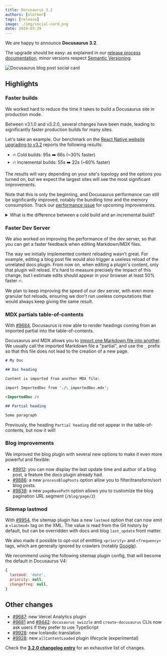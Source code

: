```yaml
---
title: Docusaurus 3.2
authors: [slorber]
tags: [release]
image: ./img/social-card.png
date: 2024-03-29
---
```


We are happy to announce **Docusaurus 3.2**.

The upgrade should be easy: as explained in our [release process documentation](/community/release-process), minor versions respect [Semantic Versioning](https://semver.org/).

![Docusaurus blog post social card](./img/social-card.png)

<!--truncate-->


## Highlights

### Faster builds

We worked hard to reduce the time it takes to build a Docusaurus site in production mode.

Between v3.1.0 and v3.2.0, several changes have been made, leading to significantly faster production builds for many sites.

Let's take an example. Our benchmark on the [React Native website upgrading to v3.2](https://github.com/facebook/react-native-website/pull/4072) reports the following results:

- 🔥 Cold builds: 95s ➡️ 66s (~30% faster)
- 🔥 Incremental builds: 55s ➡️ 22s (~60% faster)

The results will vary depending on your site's topology and the options you turned on, but we expect the largest sites will see the most significant improvements.

Note that this is only the beginning, and Docusaurus performance can still be significantly improved, notably the bundling time and the memory consumption. Track our [performance issue](https://github.com/facebook/docusaurus/issues/4765) for upcoming improvements.

<details>
  <summary>What is the difference between a cold build and an incremental build?</summary>

A cold build is when the Docusaurus caches are empty, generally after running `docusaurus clear`.

An incremental build happens when you run another time the `docusaurus build` command. Docusaurus automatically tries to "re-use" computations from former builds to make subsequent builds faster. In practice it's based on [Webpack persistent caching](https://webpack.js.org/guides/build-performance/#persistent-cache). To enable incremental builds on your CI server, you can persist the `node_modules/.cache` folder across builds.

</details>

### Faster Dev Server

We also worked on improving the performance of the dev server, so that you can get a faster feedback when editing Markdown/MDX files.

The way we initially implemented content reloading wasn't great. For example, editing a blog post file would also trigger a useless reload of the unrelated docs plugin. From now on, when editing a plugin's content, only that plugin will reload. It's hard to measure precisely the impact of this change, but I estimate edits should appear in your browser at least 50% faster 🔥.

We plan to keep improving the speed of our dev server, with even more granular hot reloads, ensuring we don't run useless computations that would always keep giving the same result.

### MDX partials table-of-contents

With [#9684](https://github.com/facebook/docusaurus/pull/9684), Docusaurus is now able to render headings coming from an imported partial into the table-of-contents.

Docusaurus and MDX allows you to [import one Markdown file into another](/docs/markdown-features/react#importing-markdown). We usually call the imported Markdown file a "partial", and use the `_` prefix so that this file does not lead to the creation of a new page.

```md title="myDoc.mdx"
# My Doc

## Doc heading

Content is imported from another MDX file:

import ImportedDoc from './\_importedDoc.mdx';

<ImportedDoc />
```

```md title="_myPartial.mdx"
## Partial heading

Some paragraph
```

Previously, the heading `Partial heading` did not appear in the table-of-contents, but now it will!

### Blog improvements

We improved the blog plugin with several new options to make it even more powerful and flexible:

- [#9912](https://github.com/facebook/docusaurus/pull/9912): you can now display the last update time and author of a blog post, a feature the docs plugin already had.
- [#9886](https://github.com/facebook/docusaurus/pull/9886): a new `processBlogPosts` option allow you to filter/transform/sort blog posts.
- [#9838](https://github.com/facebook/docusaurus/pull/9838): a new `pageBasePath` option allows you to customize the blog pagination URL segment (`/blog/page/2`)

### Sitemap lastmod

With [#9954](https://github.com/facebook/docusaurus/pull/9954), the sitemap plugin has a new `lastmod` option that can now emit a `<lastmod>` tag on the XML. The value is read from the Git history by default, but can be overridden with docs and blog `last_update` front matter.

We also made it possible to opt-out of emitting `<priority>` and `<frequency>` tags, which are generally ignored by crawlers (notably [Google](https://developers.google.com/search/blog/2023/06/sitemaps-lastmod-ping)).

We recommend using the following sitemap plugin config, that will become the default in Docusaurus V4:

```js
{
  lastmod: 'date',
  priority: null,
  changefreq: null,
}
```

## Other changes

- [#9687](https://github.com/facebook/docusaurus/pull/9687): new Vercel Analytics plugin
- [#9681](https://github.com/facebook/docusaurus/pull/9681) and [#9442](https://github.com/facebook/docusaurus/pull/9442): `docusaurus swizzle` and `create-docusaurus` CLIs now ask users if they prefer to use TypeScript
- [#9928](https://github.com/facebook/docusaurus/pull/9928): new Icelandic translation
- [#9928](https://github.com/facebook/docusaurus/pull/9931): new `allContentLoaded` plugin lifecycle (experimental)

Check the **[3.2.0 changelog entry](/changelog/3.2.0)** for an exhaustive list of changes.
